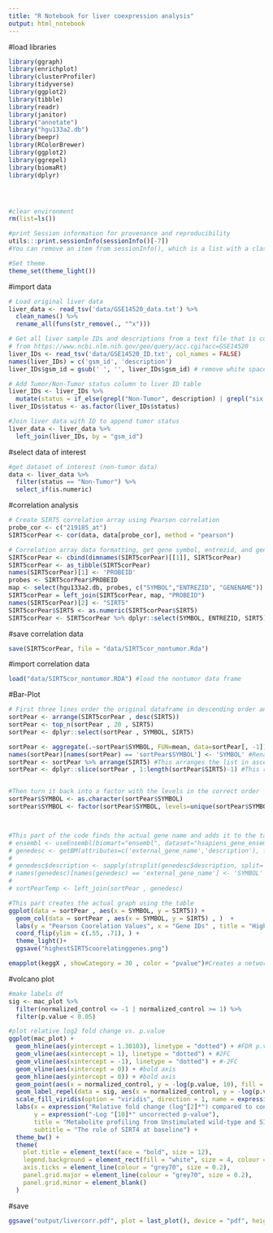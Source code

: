 ```yaml
---
title: "R Notebook for liver coexpression analysis"
output: html_notebook
---
```


#load libraries

```r
library(ggraph)
library(enrichplot)
library(clusterProfiler)
library(tidyverse)
library(ggplot2)
library(tibble)
library(readr)
library(janitor)
library("annotate")
library("hgu133a2.db")
library(beepr)
library(RColorBrewer)
library(ggplot2)
library(ggrepel)
library(biomaRt)
library(dplyr)




#clear environment
rm(list=ls()) 

#print Session information for provenance and reproducibility
utils:::print.sessionInfo(sessionInfo()[-7]) 
#You can remove an item from sessionInfo(), which is a list with a class attribute, by printing the resulting object omitting one of the list items (omitted list of packages installed, but not loaded)

#Set theme
theme_set(theme_light())
```

#import data
```r
# Load original liver data
liver_data <- read_tsv('data/GSE14520_data.txt') %>% 
  clean_names() %>%
  rename_all(funs(str_remove(., "^x")))

# Get all liver sample IDs and descriptions from a text file that is copy/pasted 
# from https://www.ncbi.nlm.nih.gov/geo/query/acc.cgi?acc=GSE14520
liver_IDs <- read_tsv('data/GSE14520_ID.txt', col_names = FALSE)
names(liver_IDs) = c('gsm_id', 'description')
liver_IDs$gsm_id = gsub(' ', '', liver_IDs$gsm_id) # remove white space from GSE IDs

# Add Tumor/Non-Tumor status column to liver ID table 
liver_IDs <- liver_IDs %>% 
  mutate(status = if_else(grepl("Non-Tumor", description) | grepl("six healthy donors", description), 'Non-Tumor', 'Tumor'))
liver_IDs$status <- as.factor(liver_IDs$status)

#Join liver data with ID to append tumor status
liver_data <- liver_data %>% 
  left_join(liver_IDs, by = "gsm_id")
```

#select data of interest
```r
#get dataset of interest (non-tumor data)
data <- liver_data %>% 
  filter(status == "Non-Tumor") %>% 
  select_if(is.numeric)

```

#correlation analysis
```r
# Create SIRT5 correlation array using Pearson correlation
probe_cor <- c("219185_at")
SIRT5corPear <- cor(data, data[probe_cor], method = "pearson")

# Correlation array data formatting, get gene symbol, entrezid, and gene name for each probe
SIRT5corPear <- cbind(dimnames(SIRT5corPear)[[1]], SIRT5corPear)
SIRT5corPear <- as_tibble(SIRT5corPear)
names(SIRT5corPear)[1] <- 'PROBEID'
probes <- SIRT5corPear$PROBEID
map <- select(hgu133a2.db, probes, c("SYMBOL","ENTREZID", "GENENAME"))
SIRT5corPear = left_join(SIRT5corPear, map, "PROBEID")
names(SIRT5corPear)[2] <- "SIRT5"
SIRT5corPear$SIRT5 <- as.numeric(SIRT5corPear$SIRT5)
SIRT5corPear <- SIRT5corPear %>% dplyr::select(SYMBOL, ENTREZID, SIRT5)
```

#save correlation data
```r
save(SIRT5corPear, file = "data/SIRT5cor_nontumor.Rda")
```


#import correlation data
```r
load("data/SIRT5cor_nontumor.RDA") #load the nontumor data frame
```


#Bar-Plot
```r
# First three lines order the original dataframe in descending order and take the top 20 genes coorelating
sortPear <- arrange(SIRT5corPear , desc(SIRT5))
sortPear <- top_n(sortPear , 20 , SIRT5)
sortPear <- dplyr::select(sortPear , SYMBOL, SIRT5)

sortPear <- aggregate(.~sortPear$SYMBOL, FUN=mean, data=sortPear[, -1]) #If there are duplicate genes coorelating differently, the average coorelation is taken 
names(sortPear)[names(sortPear) == 'sortPear$SYMBOL'] <- 'SYMBOL' #Renaming column
sortPear <- sortPear %>% arrange(SIRT5) #This arranges the list in ascending order
sortPear <- dplyr::slice(sortPear , 1:length(sortPear$SIRT5)-1) #This removes the SIRT5 gene since that's irrelevent data


#Then turn it back into a factor with the levels in the correct order
sortPear$SYMBOL <- as.character(sortPear$SYMBOL)
sortPear$SYMBOL <- factor(sortPear$SYMBOL, levels=unique(sortPear$SYMBOL))



#This part of the code finds the actual gene name and adds it to the table if necessary
# ensembl <- useEnsembl(biomart="ensembl", dataset="hsapiens_gene_ensembl")
# genedesc <- getBM(attributes=c('external_gene_name','description'), filters = 'external_gene_name', values = sortPear$SYMBOL, mart =ensembl)
# 
# genedesc$description <- sapply(strsplit(genedesc$description, split='[', fixed=TRUE), function(x) (x[1]))
# names(genedesc)[names(genedesc) == 'external_gene_name'] <- 'SYMBOL'
# 
# sortPearTemp <- left_join(sortPear , genedesc)

#This part creates the actual graph using the table
ggplot(data = sortPear , aes(x = SYMBOL, y = SIRT5)) + 
  geom_col(data = sortPear , aes(x = SYMBOL, y = SIRT5) , )  +  
  labs(y = "Pearson Coorelation Values", x = "Gene IDs" , title = "Highest SIRT5 Coorelating Genes")+
  coord_flip(ylim = c(.55, .71), ) + 
  theme_light()+
  ggsave("highestSIRT5coorelatinggenes.png")

emapplot(keggX , showCategory = 30 , color = "pvalue")#Creates a network using the 30 processes with the lowest pvalues. The processes are nodes that are connected to other processes that share the same genes within its gene set. 

```

#volcano plot
```r
#make labels df
sig <- mac_plot %>% 
  filter(normalized_control <= -1 | normalized_control >= 1) %>% 
  filter(p.value < 0.05)

#plot relative log2 fold change vs. p.value
ggplot(mac_plot) +
  geom_hline(aes(yintercept = 1.30103), linetype = "dotted") + #FDR p.value 0.05
  geom_vline(aes(xintercept = 1), linetype = "dotted") + #2FC
  geom_vline(aes(xintercept = -1), linetype = "dotted") + #-2FC
  geom_vline(aes(xintercept = 0)) + #bold axis
  geom_hline(aes(yintercept = 0)) + #bold axis
  geom_point(aes(x = normalized_control, y = -log(p.value, 10), fill = normalized_control), alpha = 0.8, size = 4, shape = 21, color = "black") +
  geom_label_repel(data = sig, aes(x = normalized_control, y = -log(p.value, 10), label = metabolite), alpha = 0.8, size = 3, segment.size = 0.3, point.padding = 0.8) +
  scale_fill_viridis(option = "viridis", direction = 1, name = expression("Log"[2]*"FC")) +
  labs(x = expression("Relative fold change (log"[2]*") compared to control"), 
       y = expression("-Log "[10]*" uncorrected p-value"), 
       title = "Metabolite profiling from Unstimulated wild-type and SIRTKO mouse BMDM",
       subtitle = "The role of SIRT4 at baseline") +
  theme_bw() + 
  theme(
    plot.title = element_text(face = "bold", size = 12),
    legend.background = element_rect(fill = "white", size = 4, colour = "white"),
    axis.ticks = element_line(colour = "grey70", size = 0.2),
    panel.grid.major = element_line(colour = "grey70", size = 0.2),
    panel.grid.minor = element_blank()
  ) 

```
#save
```r
ggsave("output/livercorr.pdf", plot = last_plot(), device = "pdf", height = 6, width = 8, units = "in", dpi = 600)

```

